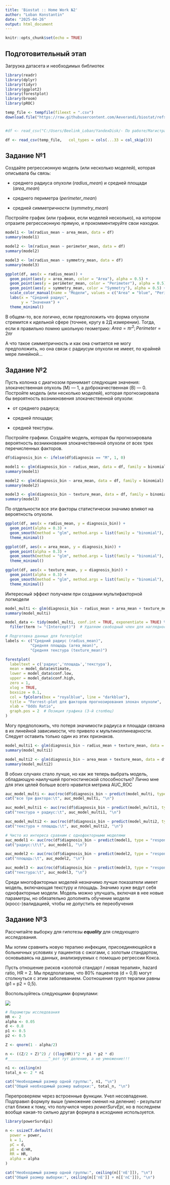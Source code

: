 ---
title: 'Biostat :: Home Work №2'
author: "Loban Konstantin"
date: "2025-04-26"
output: html_document
---

```{r setup, include=FALSE}
knitr::opts_chunk$set(echo = TRUE)
```

## Подготовительный этап

Загрузка датасета и необходимых библиотек

```{r}
library(readr)
library(dplyr)
library(tidyr)
library(ggplot2)
library(forestplot)
library(broom)
library(pROC)

temp_file <- tempfile(fileext = ".csv")
download.file("https://raw.githubusercontent.com/Aeverandi/biostat/refs/heads/main/wisconsin_breast_cancer.csv", temp_file, mode="wb")


#df <- read_csv("C:/Users/Beelink_Loban/YandexDisk/- По работе/Магистратура/R/wisconsin_breast_cancer.csv",   col_types = cols(...33 = col_skip()))

df <- read_csv(temp_file,   col_types = cols(...33 = col_skip()))
```

## Задание №1

Создайте регрессионную модель (или несколько моделей), которая описывала бы связь:

-   среднего радиуса опухоли (*radius_mean*) и средней площади (*area_mean*)

-   среднего периметра (*perimeter_mean*)

-   средней симметричности (*symmetry_mean*)

Постройте график (или графики, если моделей несколько), на котором отразите регрессионную прямую, и прокомментируйте свои находки.

```{r}
model1 <- lm(radius_mean ~ area_mean, data = df)
summary(model1)
```

```{r}
model2 <- lm(radius_mean ~ perimeter_mean, data = df)
summary(model2)
```

```{r}
model3 <- lm(radius_mean ~ symmetry_mean, data = df)
summary(model3)
```

```{r}
ggplot(df, aes(x = radius_mean)) +
  geom_point(aes(y = area_mean, color = "Area"), alpha = 0.5) +
  geom_point(aes(y = perimeter_mean, color = "Perimeter"), alpha = 0.5) +
  geom_point(aes(y = symmetry_mean, color = "Symmetry"), alpha = 0.5) + 
  scale_color_manual(name = "Модели", values = c("Area" = "blue", "Perimeter" = "green", "Symmetry" = "purple")) +
  labs(x = "Средний радиус",
       y = "Значения") +
  theme_minimal()
```

В общем-то, все логично, если предположить что форма опухоли стремится к идельной сфере (точнее, кругу в 2Д измерении). Тогда, если я правильно помню школьную геометрию: $Area = πr^2; Perimeter = 2πr$

А что такое симметричность и как она считается не могу предположить, но она связи с радиусум опухоли не имеет, по крайней мере линейной...

## Задание №2

Пусть колонка с диагнозом принимает следующие значения: злокачественная опухоль (M) — 1, а доброкачественная (B) — 0. Постройте модель (или несколько моделей), которая прогнозировала бы вероятность возникновения злокачественной опухоли:

-   от среднего радиуса;

-   средней площади;

-   средней текстуры.

Постройте графики. Создайте модель, которая бы прогнозировала вероятность возникновения злокачественной опухоли от всех трех перечисленных факторов.

```{r}
df$diagnosis_bin <- ifelse(df$diagnosis == "M", 1, 0)

model1 <- glm(diagnosis_bin ~ radius_mean, data = df, family = binomial)
summary(model1)
```

```{r}
model2 <- glm(diagnosis_bin ~ area_mean, data = df, family = binomial)
summary(model2)
```

```{r}
model3 <- glm(diagnosis_bin ~ texture_mean, data = df, family = binomial)
summary(model3)
```

По отдельности все эти факторы статистически значимо влияют на вероятность опухоли.

```{r}
ggplot(df, aes(x = radius_mean, y = diagnosis_bin)) +
  geom_point(alpha = 0.3) +
  geom_smooth(method = "glm", method.args = list(family = "binomial"), se = FALSE, color = "blue") +
  theme_minimal()

ggplot(df, aes(x = area_mean, y = diagnosis_bin)) +
  geom_point(alpha = 0.3) +
  geom_smooth(method = "glm", method.args = list(family = "binomial"), se = FALSE, color = "darkgreen") +
  theme_minimal()

ggplot(df, aes(x = texture_mean, y = diagnosis_bin)) +
  geom_point(alpha = 0.3) +
  geom_smooth(method = "glm", method.args = list(family = "binomial"), se = FALSE, color = "red") +
  theme_minimal()
```

Интересный эффект получаем при создании мультифакторной логмодели

```{r}
model_multi <- glm(diagnosis_bin ~ radius_mean + area_mean + texture_mean, data = df, family = binomial)
summary(model_multi)
```

```{r}
model_data <- tidy(model_multi, conf.int = TRUE, exponentiate = TRUE) %>% 
  filter(term != "(Intercept)")  # Удаляем свободный член для наглядности

# Подготовка данных для forestplot
labels <- c("Средний радиус (radius_mean)", 
           "Средняя площадь (area_mean)", 
           "Средняя текстура (texture_mean)")

forestplot(
  labeltext = c('радиус','площадь','текстура'),
  mean = model_data$estimate,
  lower = model_data$conf.low,
  upper = model_data$conf.high,
  zero = 1,  
  xlog = TRUE,  
  boxsize = 0.1,
  col = fpColors(box = "royalblue", line = "darkblue"),
  title = "Forrest-plot для факторов прогнозирования злокач опухоли",
  xlab = "Odds Ratio",
  graph.pos = 2  # Позиция графика (3-й столбец)
)
```

Могу предположить, что потеря значимости радиуса и площади связана в их линейной зависимости, что привело к мультиколлинеарности. Следует оставить только один из этих признаков.

```{r}
model_multi1 <- glm(diagnosis_bin ~ radius_mean + texture_mean, data = df, family = binomial)
summary(model_multi1)
```

```{r}
model_multi2 <- glm(diagnosis_bin ~ area_mean + texture_mean, data = df, family = binomial)
summary(model_multi2)
```

В обоих случаях стало лучше, но как же теперь выбрать модель, обладающую наилучшей прогностической способностью? Лично мне для этих целей больше всего нравится метрика AUC_ROC

```{r}
auc_model_multi <- auc(roc(df$diagnosis_bin ~ predict(model_multi, type = "response")))
cat("все три фактора:\t", auc_model_multi, "\n")

auc_model_multi1 <- auc(roc(df$diagnosis_bin ~ predict(model_multi1, type = "response")))
cat("текстура + радиус:\t", auc_model_multi1, "\n")

auc_model_multi2 <- auc(roc(df$diagnosis_bin ~ predict(model_multi2, type = "response")))
cat("текстура + площадь:\t", auc_model_multi2, "\n")

# Чисто из интереса сравним с однофакторными моделями
auc_model1 <- auc(roc(df$diagnosis_bin ~ predict(model1, type = "response")))
cat("радиус:\t\t", auc_model1, "\n")

auc_model2 <- auc(roc(df$diagnosis_bin ~ predict(model2, type = "response")))
cat("площадь:\t", auc_model2, "\n")

auc_model3 <- auc(roc(df$diagnosis_bin ~ predict(model3, type = "response")))
cat("текстура:\t", auc_model3, "\n")
```

Среди многофакторных моделей незначимо лучше показатели имеет модель, включающая текстуру и площадь. Значимо хуже ведут себя однофакторные модели. Модель можно улучшать, включая в нее новые параметры, но обязательно дополнять обучение модели (кросс-)валидацией, чтобы не допустить ее переобучения

## Задание №3

Рассчитайте выборку для гипотезы ***equality*** для следующего исследования.

Мы хотим сравнить новую терапию инфекции, присоединяющейся в больничных условиях у пациентов с ожогами, с золотым стандартом, основываясь на данных, анализируемых с помощью регрессии Кокса.

Пусть отношение рисков «золотой стандарт / новая терапия», hazard ratio, HR = 2. Мы предполагаем, что 80% пациентов (d = 0,8) могут столкнуться с этим заболеванием. Соотношения групп терапии равны (p1 = p2 = 0,5).

Воспользуйтесь следующими формулами:

![](images/clipboard-3174572074.png)

```{r}
# Параметры исследования
HR <- 2         
alpha <- 0.05  
d <- 0.8 
p1 <- 0.5  
p2 <- 0.5       

Z <- qnorm(1 - alpha/2)

n <- ((Z/2 + Z)^2) / ((log(HR))^2 * p1 * p2 * d)
#__________________^_вот тут деление, а не умножение!!!

n1 <- ceiling(n)
total_n <- 2 * n1  

cat("Необходимый размер одной группы:", n1, "\n")
cat("Общий необходимый размер выборки:", total_n, "\n")

```

Перепроверяем через встроенные функции. Учел несовпадение. Подправил формулу выше (умножение сменил на деление) - результат стал ближе к тому, что получился через *powerSurvEpi*, но в последнем вообще какая-то сильно другая формула в исходнике используется.

```{r}
library(powerSurvEpi)

n <- ssizeCT.default(
  power = power,
  k = 1,    
  pC = d,   
  pE = d/HR,
  RR = HR, 
  alpha = alpha
)

cat("Необходимый размер одной группы:", ceiling(n[['nE']]), "\n")
cat("Общий размер выборки:", ceiling(n[['nE']] + n[['nC']]), "\n")

```
